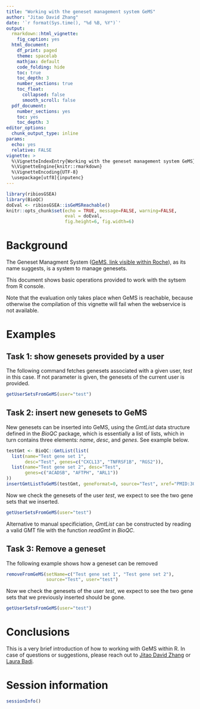 ```yaml
---
title: "Working with the geneset management system GeMS"
author: "Jitao David Zhang"
date: '`r format(Sys.time(), "%d %B, %Y")`'
output:
  rmarkdown::html_vignette:
    fig_caption: yes
  html_document:
    df_print: paged
    theme: spacelab
    mathjax: default
    code_folding: hide
    toc: true
    toc_depth: 3
    number_sections: true
    toc_float:
      collapsed: false
      smooth_scroll: false
  pdf_document:
    number_sections: yes
    toc: yes
    toc_depth: 3
editor_options: 
  chunk_output_type: inline
params:
  echo: yes
  relative: FALSE
vignette: >
  %\VignetteIndexEntry{Working with the geneset management system GeMS}
  %\VignetteEngine{knitr::rmarkdown}
  %\VignetteEncoding{UTF-8}
  \usepackage[utf8]{inputenc}
---
```


```r
library(ribiosGSEA)
library(BioQC)
doEval <- ribiosGSEA::isGeMSReachable()
knitr::opts_chunk$set(echo = TRUE, message=FALSE, warning=FALSE,
                      eval = doEval,
                      fig.height=6, fig.width=6)
```

# Background

The Geneset Managment System ([GeMS, link visible within Roche](https://rochewiki.roche.com/confluence/display/BEDA/Gene+sets+and+signatures+-+GeMS)), as its name suggests, is a system to manage genesets.

This document shows basic operations provided to work with the sytsem from R console. 

Note that the evaluation only takes place when GeMS is reachable, because otherwise the compilation of this vignette  will fail when the webservice is not available. 

# Examples

## Task 1: show genesets provided by a user

The following command fetches genesets associated with a given user, *test* in this case. If not parameter is given, the genesets of the current user is provided.

```r
getUserSetsFromGeMS(user="test")
```

## Task 2: insert new genesets to GeMS

New genesets can be inserted into GeMS, using the *GmtList* data structure defined in the *BioQC* package, which is essentially a list of lists, which in turn contains three elements: *name*, *desc*, and *genes*. See example below.

```r
testGmt <- BioQC::GmtList(list(
  list(name="Test gene set 1", 
       desc="Test", genes=c("CXCL13", "TNFRSF1B", "RGS2")),
  list(name="Test gene set 2", desc="Test", 
       genes=c("ACADSB", "AFTPH", "ARL1"))
))
insertGmtListToGeMS(testGmt, geneFormat=0, source="Test", xref="PMID:30397336", user="test")
```

Now we check the genesets of the user *test*, we expect to see the two gene sets that we inserted.

```r
getUserSetsFromGeMS(user="test")
```

Alternative to manual specificiation, *GmtList* can be constructed by reading a valid GMT file with the function *readGmt* in *BioQC*.

## Task 3: Remove a geneset

The following example shows how a geneset can be removed
```r
removeFromGeMS(setName=c("Test gene set 1", "Test gene set 2"),
               source="Test", user="test")
```

Now we check the genesets of the user *test*, we expect to see the two gene sets that we previously inserted should be gone.

```r
getUserSetsFromGeMS(user="test")
```

# Conclusions

This is a very brief introduction of how to working with GeMS within R. In case of questions or suggestions, please reach out to [Jitao David Zhang](mailto:jitao_david.zhang@roche.com) or [Laura Badi](mailto:laura.badi@roche.com).


# Session information

```r
sessionInfo()
```






